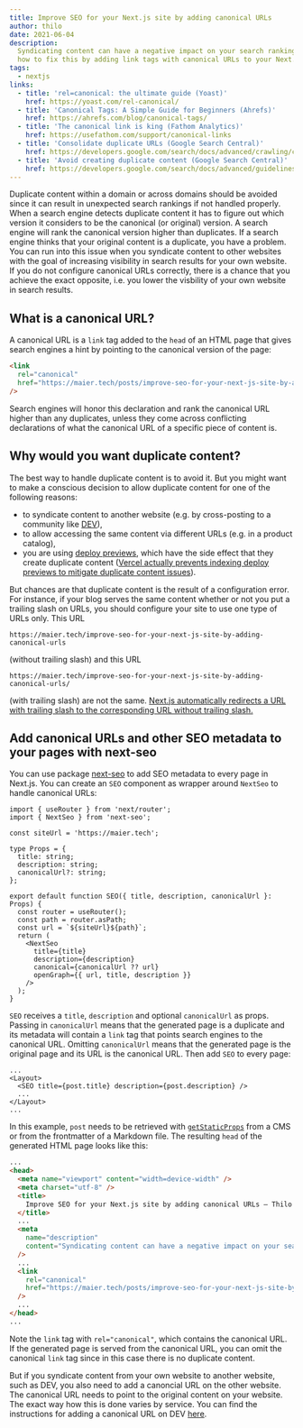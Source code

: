 ```yaml
---
title: Improve SEO for your Next.js site by adding canonical URLs
author: thilo
date: 2021-06-04
description:
  Syndicating content can have a negative impact on your search ranking. Learn
  how to fix this by adding link tags with canonical URLs to your Next.js site.
tags:
  - nextjs
links:
  - title: 'rel=canonical: the ultimate guide (Yoast)'
    href: https://yoast.com/rel-canonical/
  - title: 'Canonical Tags: A Simple Guide for Beginners (Ahrefs)'
    href: https://ahrefs.com/blog/canonical-tags/
  - title: 'The canonical link is king (Fathom Analytics)'
    href: https://usefathom.com/support/canonical-links
  - title: 'Consolidate duplicate URLs (Google Search Central)'
    href: https://developers.google.com/search/docs/advanced/crawling/consolidate-duplicate-urls
  - title: 'Avoid creating duplicate content (Google Search Central)'
    href: https://developers.google.com/search/docs/advanced/guidelines/duplicate-content
---
```


Duplicate content within a domain or across domains should be avoided since it
can result in unexpected search rankings if not handled properly. When a search
engine detects duplicate content it has to figure out which version it considers
to be the canonical (or original) version. A search engine will rank the
canonical version higher than duplicates. If a search engine thinks that your
original content is a duplicate, you have a problem. You can run into this issue
when you syndicate content to other websites with the goal of increasing
visibility in search results for your own website. If you do not configure
canonical URLs correctly, there is a chance that you achieve the exact opposite,
i.e. you lower the visbility of your own website in search results.

## What is a canonical URL?

A canonical URL is a `link` tag added to the `head` of an HTML page that gives
search engines a hint by pointing to the canonical version of the page:

```html
<link
  rel="canonical"
  href="https://maier.tech/posts/improve-seo-for-your-next-js-site-by-adding-canonical-urls"
/>
```

Search engines will honor this declaration and rank the canonical URL higher
than any duplicates, unless they come across conflicting declarations of what
the canonical URL of a specific piece of content is.

## Why would you want duplicate content?

The best way to handle duplicate content is to avoid it. But you might want to
make a conscious decision to allow duplicate content for one of the following
reasons:

- to syndicate content to another website (e.g. by cross-posting to a community
  like [DEV](https://dev.to/)),
- to allow accessing the same content via different URLs (e.g. in a product
  catalog),
- you are using
  [deploy previews](https://www.netlify.com/blog/2016/07/20/introducing-deploy-previews-in-netlify/),
  which have the side effect that they create duplicate content
  ([Vercel actually prevents indexing deploy previews to mitigate duplicate content issues](https://vercel.com/docs/platform/deployments#preview)).

But chances are that duplicate content is the result of a configuration error.
For instance, if your blog serves the same content whether or not you put a
trailing slash on URLs, you should configure your site to use one type of URLs
only. This URL

```
https://maier.tech/improve-seo-for-your-next-js-site-by-adding-canonical-urls
```

(without trailing slash) and this URL

```
https://maier.tech/improve-seo-for-your-next-js-site-by-adding-canonical-urls/
```

(with trailing slash) are not the same.
[Next.js automatically redirects a URL with trailing slash to the corresponding URL without trailing slash.](https://nextjs.org/docs/api-reference/next.config.js/trailing-slash)

## Add canonical URLs and other SEO metadata to your pages with next-seo

You can use package [next-seo](https://github.com/garmeeh/next-seo) to add SEO
metadata to every page in Next.js. You can create an `SEO` component as wrapper
around `NextSeo` to handle canonical URLs:

```tsx:components/seo.tsx
import { useRouter } from 'next/router';
import { NextSeo } from 'next-seo';

const siteUrl = 'https://maier.tech';

type Props = {
  title: string;
  description: string;
  canonicalUrl?: string;
};

export default function SEO({ title, description, canonicalUrl }: Props) {
  const router = useRouter();
  const path = router.asPath;
  const url = `${siteUrl}${path}`;
  return (
    <NextSeo
      title={title}
      description={description}
      canonical={canonicalUrl ?? url}
      openGraph={{ url, title, description }}
    />
  );
}
```

`SEO` receives a `title`, `description` and optional `canonicalUrl` as props.
Passing in `canonicalUrl` means that the generated page is a duplicate and its
metadata will contain a `link` tag that points search engines to the canonical
URL. Omitting `canonicalUrl` means that the generated page is the original page
and its URL is the canonical URL. Then add `SEO` to every page:

```jsx:pages/posts/[slug].tsx
...
<Layout>
  <SEO title={post.title} description={post.description} />
  ...
</Layout>
...
```

In this example, `post` needs to be retrieved with
[`getStaticProps`](https://nextjs.org/docs/basic-features/data-fetching#getstaticprops-static-generation)
from a CMS or from the frontmatter of a Markdown file. The resulting `head` of
the generated HTML page looks like this:

```html
...
<head>
  <meta name="viewport" content="width=device-width" />
  <meta charset="utf-8" />
  <title>
    Improve SEO for your Next.js site by adding canonical URLs – Thilo Maier
  </title>
  ...
  <meta
    name="description"
    content="Syndicating content can have a negative impact on your search ranking. Learn how to fix this by adding link tags with canonical URLs to your Next.js site."
  />
  ...
  <link
    rel="canonical"
    href="https://maier.tech/posts/improve-seo-for-your-next-js-site-by-adding-canonical-urls"
  />
  ...
</head>
...
```

Note the `link` tag with `rel="canonical"`, which contains the canonical URL. If
the generated page is served from the canonical URL, you can omit the canonical
`link` tag since in this case there is no duplicate content.

But if you syndicate content from your own website to another website, such as
DEV, you also need to add a canoncial URL on the other website. The canonical
URL needs to point to the original content on your website. The exact way how
this is done varies by service. You can find the instructions for adding a
canonical URL on DEV [here](https://dev.to/p/editor_guide#front-matter).
